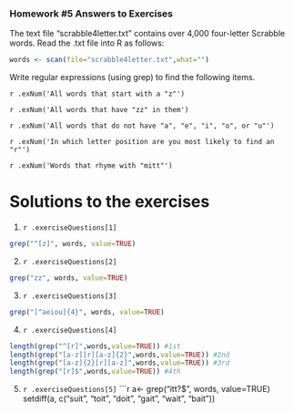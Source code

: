
### Homework #5 Answers to Exercises

The text file "scrabble4letter.txt" contains over 4,000 four-letter Scrabble words. Read the .txt file into R as follows:

```{r comment="", results='hold'}
words <- scan(file="scrabble4letter.txt",what="")
```

Write regular expressions (using grep) to find the following items.

`r .exNum('All words that start with a "z"')`

`r .exNum('All words that have "zz" in them')` 

`r .exNum('All words that do not have "a", "e", "i", "o", or "u"')` 

`r .exNum('In which letter position are you most likely to find an "r"')` 

`r .exNum('Words that rhyme with "mitt"')` 


# Solutions to the exercises 
1. `r .exerciseQuestions[1]`
```{r comment=""}
grep("^[z]", words, value=TRUE)
```
2. `r .exerciseQuestions[2]`
```{r comment=""}
grep("zz", words, value=TRUE)
```
3. `r .exerciseQuestions[3]`
```{r comment=""}
grep("[^aeiou]{4}", words, value=TRUE)
```
4. `r .exerciseQuestions[4]`
```{r comment=""}
length(grep("^[r]",words,value=TRUE)) #1st
length(grep("[a-z][r][a-z]{2}",words,value=TRUE)) #2nd
length(grep("[a-z]{2}[r][a-z]",words,value=TRUE)) #3rd
length(grep("[r]$",words,value=TRUE)) #4th
```
5. `r .exerciseQuestions[5]`
```{r comment="", results='hold'}
a<- grep("itt?$", words, value=TRUE)
setdiff(a, c("suit", "toit", "doit", "gait", "wait", "bait"))
